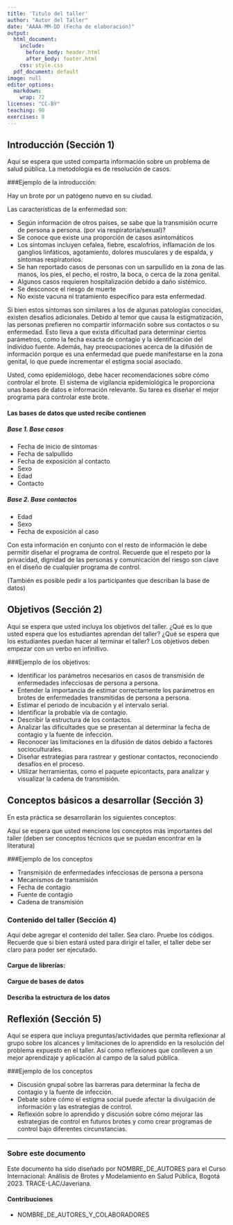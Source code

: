 ```yaml
---
title: 'Titulo del taller'
author: "Autor del Taller"
date: "AAAA-MM-DD (Fecha de elaboración)"
output:
  html_document:
    include:
      before_body: header.html
      after_body: footer.html
    css: style.css
  pdf_document: default
image: null
editor_options:
  markdown:
    wrap: 72
licenses: "CC-BY"
teaching: 90
exercises: 8
---
```


## Introducción (Sección 1)

Aquí se espera que usted comparta información sobre un problema de salud pública. La metodología es de resolución de casos.

###Ejemplo de la introducción:

Hay un brote por un patógeno nuevo en su ciudad. 


Las características de la enfermedad son:

- Según información de otros países, se sabe que la transmisión ocurre de persona a persona. (por via respiratoria/sexual)?
- Se conoce que existe una proporción de casos asintomáticos
- Los síntomas incluyen cefalea, fiebre, escalofríos, inflamación de los ganglios linfáticos, agotamiento, dolores musculares y de espalda, y síntomas respiratorios.
- Se han reportado casos de personas con un sarpullido en la zona de las manos, los pies, el pecho, el rostro, la boca, o cerca de la zona genital.
- Algunos casos requieren hospitalización debido a daño sistémico.
- Se desconoce el riesgo de muerte
- No existe vacuna ni tratamiento específico para esta enfermedad.


Si bien estos síntomas son similares a los de algunas patologías conocidas, existen desafíos adicionales. Debido al temor que causa la estigmatización, las personas prefieren no compartir información sobre sus contactos o su enfermedad. Esto lleva a que exista dificultad para determinar ciertos parámetros, como la fecha exacta de contagio y la identificación del individuo fuente. Además, hay preocupaciones acerca de la difusión de información porque es una enfermedad que puede manifestarse en la zona genital, lo que puede incrementar el estigma social asociado. 

Usted, como epidemiólogo, debe hacer recomendaciones sobre cómo controlar el brote. El sistema de vigilancia epidemiológica le proporciona unas bases de datos e información relevante. Su tarea es diseñar el mejor programa para controlar este brote.


#### Las bases de datos que usted recibe contienen

##### Base 1. Base casos

- Fecha de inicio de síntomas
- Fecha de salpullido
- Fecha de exposición al contacto
- Sexo
- Edad
- Contacto

##### Base 2. Base contactos

- Edad
- Sexo
- Fecha de exposición al caso

Con esta información en conjunto con el resto de información le debe permitir diseñar el programa de control. Recuerde que el respeto por la privacidad,  dignidad de las personas y comunicación del riesgo son clave en el diseño de cualquier programa de control.

(También es posible pedir a los participantes que describan la base de datos)

## Objetivos (Sección 2)

Aquí se espera que usted incluya los objetivos del taller. ¿Qué es lo que usted espera que los estudiantes aprendan del taller? ¿Qué se espera que los estudiantes puedan hacer al terminar el taller? Los objetivos deben empezar con un verbo en infinitivo.

###Ejemplo de los objetivos:

- Identificar los parámetros necesarios en casos de  transmisión de enfermedades infecciosas de persona a persona. 
- Entender la importancia de estimar correctamente los parámetros en brotes de enfermedades transmitidas de persona a persona.
- Estimar el periodo de incubación y el intervalo serial. 
- Identificar la probable vía de contagio.
- Describir la estructura de los contactos.
- Analizar las dificultades que se presentan al determinar la fecha de contagio y la fuente de infección.
- Reconocer las limitaciones en la difusión de datos debido a factores socioculturales.
- Diseñar estrategias para rastrear y gestionar contactos, reconociendo desafíos en el proceso.
- Utilizar herramientas, como el paquete epicontacts, para analizar y visualizar la cadena de transmisión.

## Conceptos básicos a desarrollar (Sección 3)

En esta práctica se desarrollarán los siguientes conceptos:

Aquí se espera que usted mencione los conceptos más importantes del taller (deben ser conceptos técnicos que se puedan encontrar en la literatura)

###Ejemplo de los conceptos

- Transmisión de enfermedades infecciosas de persona a persona
- Mecanismos de transmisión
- Fecha de contagio
- Fuente de contagio
- Cadena de transmisión


### Contenido del taller (Sección 4)

Aquí debe agregar el contenido del taller. Sea claro. Pruebe los códigos. Recuerde que si bien estará usted para dirigir el taller, el taller debe ser claro para poder ser ejecutado.


#### Cargue de librerías: 


#### Cargue de bases de datos


#### Describa la estructura de los datos



## Reflexión (Sección 5)

Aquí se espera que incluya preguntas/actividades que permita reflexionar al grupo sobre los alcances y limitaciones de lo aprendido en la resolución del problema expuesto en el taller. Así como reflexiones que conlleven a un mejor aprendizaje y aplicación al campo de la salud pública.


###Ejemplo de los conceptos

- Discusión grupal sobre las barreras para determinar la fecha de contagio y la fuente de infección.
- Debate sobre cómo el estigma social puede afectar la divulgación de información y las estrategias de control.
- Reflexión sobre lo aprendido y discusión sobre cómo mejorar las estrategias de control en futuros brotes y como crear programas de control bajo diferentes circunstancias.

***

### Sobre este documento

Este documento ha sido diseñado por NOMBRE_DE_AUTORES para el Curso Internacional: Análisis de Brotes y Modelamiento en Salud Pública, Bogotá 2023. TRACE-LAC/Javeriana.

#### Contribuciones

- NOMBRE_DE_AUTORES_Y_COLABORADORES


